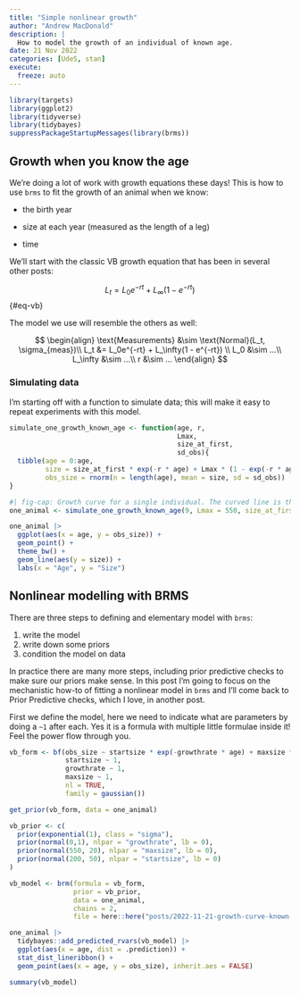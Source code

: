 ```yaml
---
title: "Simple nonlinear growth"
author: "Andrew MacDonald"
description: |
  How to model the growth of an individual of known age.
date: 21 Nov 2022
categories: [UdeS, stan]
execute: 
  freeze: auto
---
```


```r
library(targets)
library(ggplot2)
library(tidyverse)
library(tidybayes)
suppressPackageStartupMessages(library(brms))
```

## Growth when you know the age

We're doing a lot of work with growth equations these days! This is how to use `brms` to fit the growth of an animal when we know:

-   the birth year

-   size at each year (measured as the length of a leg)

-   time

We'll start with the classic VB growth equation that has been in several other posts:

$$
L_t = L_0e^{-rt} + L_\infty(1 - e^{-rt})
$$ {#eq-vb}

The model we use will resemble the others as well:

$$
\begin{align}
\text{Measurements} &\sim \text{Normal}(L_t, \sigma_{meas})\\
L_t &= L_0e^{-rt} + L_\infty(1 - e^{-rt}) \\
L_0 &\sim ...\\
L_\infty &\sim ...\\
r &\sim ...
\end{align}
$$

### Simulating data

I'm starting off with a function to simulate data; this will make it easy to repeat experiments with this model.

```r
simulate_one_growth_known_age <- function(age, r,
                                          Lmax,
                                          size_at_first,
                                          sd_obs){
  tibble(age = 0:age,
         size = size_at_first * exp(-r * age) + Lmax * (1 - exp(-r * age)),
         obs_size = rnorm(n = length(age), mean = size, sd = sd_obs))
}
```

```r
#| fig-cap: Growth curve for a single individual. The curved line is the true size, and the dots are observations around it. The observations are taken in the field while the semi-tranquilized animal is struggling, so they show some slight variation.
one_animal <- simulate_one_growth_known_age(9, Lmax = 550, size_at_first = 277, r = .7, sd_obs = 6)

one_animal |> 
  ggplot(aes(x = age, y = obs_size)) + 
  geom_point() + 
  theme_bw() + 
  geom_line(aes(y = size)) + 
  labs(x = "Age", y = "Size") 
```

## Nonlinear modelling with BRMS

There are three steps to defining and elementary model with `brms`:

1.  write the model
2.  write down some priors
3.  condition the model on data

In practice there are many more steps, including prior predictive checks to make sure our priors make sense. In this post I'm going to focus on the mechanistic how-to of fitting a nonlinear model in `brms` and I'll come back to Prior Predictive checks, which I love, in another post.

First we define the model, here we need to indicate what are parameters by doing a `~1` after each. Yes it is a formula with multiple little formulae inside it! Feel the power flow through you.

```r

vb_form <- bf(obs_size ~ startsize * exp(-growthrate * age) + maxsize * (1 - exp(-growthrate * age)),
              startsize ~ 1, 
              growthrate ~ 1,
              maxsize ~ 1,
              nl = TRUE,
              family = gaussian())

get_prior(vb_form, data = one_animal)

vb_prior <- c(
  prior(exponential(1), class = "sigma"),
  prior(normal(0,1), nlpar = "growthrate", lb = 0),
  prior(normal(550, 20), nlpar = "maxsize", lb = 0),
  prior(normal(200, 50), nlpar = "startsize", lb = 0)
)

vb_model <- brm(formula = vb_form,
                prior = vb_prior, 
                data = one_animal, 
                chains = 2, 
                file = here::here("posts/2022-11-21-growth-curve-known-age/vb_model.rds"))
```

```r
one_animal |> 
  tidybayes::add_predicted_rvars(vb_model) |> 
  ggplot(aes(x = age, dist = .prediction)) + 
  stat_dist_lineribbon() + 
  geom_point(aes(x = age, y = obs_size), inherit.aes = FALSE) 
```

```r
summary(vb_model)
```
